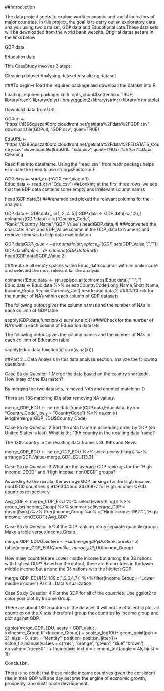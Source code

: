 ##Introduction

The data project seeks to explore world economic and social indicators of major countries. In this project, the goal is to carry out an exploratory data analysis using two data set, GDP data and Educational data.These data sets will be downloaded from the world bank website. Original datas set are in the links below

GDP data

Education data

This CaseStudy involves 3 steps:

Cleaning dataset
Analysing dataset
Visualizing dataset

###To begin-> load the required package and download the dataset into R.

Loading required package:
knitr::opts_chunk$set(echo = TRUE)
library(readr)
library(dplyr)
library(ggplot2)
library(stringr)
library(data.table)

Download data from URL

GDPurl <-  "https://d396qusza40orc.cloudfront.net/getdata%2Fdata%2FGDP.csv"
download.file(GDPurl, "GDP.csv", quiet=TRUE)

EduURL <- "https://d396qusza40orc.cloudfront.net/getdata%2Fdata%2FEDSTATS_Country.csv"
download.file(EduURL, "Edu.csv", quiet=TRUE)
###Part1...Data Cleaning

Read files into dataframe. Using the "read_csv" from readr package helps eliminate the need to use stringasFactors= F

GDP.data <- read_csv("GDP.csv",skip =3)  
Educ.data <- read_csv("Edu.csv") 
##Looking at the first three rows, we see that the GDP data contains some empty and irrelevant column names

head(GDP.data,3)
###renamed and picked the relevant columns for the analysis

GDP.data <- GDP.data[, c(1, 2, 4, 5)]
GDP.data <- GDP.data[-c(1:2),]
colnames(GDP.data) <- c("Country_Code", "Rank","Country_Name","GDP_Value")
head(GDP.data,4)
###converted the character Rank and GDP_Value column in the GDP_data to Numeric and remove commas to help data manipulation

GDP.data$GDP_Value <- as.numeric(str_replace_all(GDP.data$GDP_Value,",",""))
GDP.data$Rank <- as.numeric(GDP.data$Rank)
head(GDP.data$GDP_Value,2)

###replace all empty spaces within Educ_data columns with an underscore and selected the most relevant for the analysis

colnames(Educ.data) <- str_replace_all(colnames(Educ.data)," ","_")
Educ.data <- Educ.data %>% 
  select(CountryCode,Long_Name,Short_Name, Income_Group,Region,Currency_Unit)
head(Educ.data,2)
#####Check for the number of NA's within each column of GDP datasets

The following output gives the column names and the number of NA's in each column of GDP table

sapply(GDP.data,function(x) sum(is.na(x)))
####Check for the number of NA's within each column of Education datasets

The following output gives the column names and the number of NA's in each column of Education table

sapply(Educ.data,function(x) sum(is.na(x)))

##Part 2 ...Data Analysis In this data analysis section, analyze the following questions

Case Study Question 1.Merge the data based on the country shortcode. How many of the IDs match?

By merging the two datasets, removed NA's and counted matching ID

There are 188 matching ID's after removing NA values.

merge_GDP_EDU <- 
  merge.data.frame(GDP.data,Educ.data, by.x = "Country_Code", by.y = "CountryCode") %>% 
  na.omit()
length(merge_GDP_EDU$Country_Code)

Case Study Question 2.Sort the data frame in ascending order by GDP (so United States is last). What is the 13th country in the resulting data frame?

The 13th country in the resulting data frame is St. Kitts and Nevis

merge_GDP_EDU <- merge_GDP_EDU %>% 
  select(everything()) %>% 
  arrange(GDP_Value) 
merge_GDP_EDU[13,3]

Case Study Question 3.What are the average GDP rankings for the "High income: OECD" and "High income: nonOECD" groups?

According to the results, the average GDP rankings for the High income: nonOECD countries is 91.91304 and 34.06897 for High income: OECD countries respectively

Avg_GDP <- merge_GDP_EDU %>% 
  select(everything()) %>% 
  group_by(Income_Group) %>%
  summarise(Average_GDP = mean(Rank))%>%
  filter(Income_Group %in%  c("High income: OECD","High income: nonOECD"))
Avg_GDP

Case Study Question 5.Cut the GDP ranking into 5 separate quantile groups. Make a table versus Income.Group.

merge_GDP_EDU$Quantiles <- cut(merge_GDP_EDU$Rank, breaks=5)
table(merge_GDP_EDU$Quantiles, merge_GDP_EDU$Income_Group)

How many countries are Lower middle income but among the 38 nations with highest GDP? 
Based on the output, there are 6 countries in the lower middle income but among the 38 nations with the highest GDP.

merge_GDP_EDU[151:189,c(1,2,3,4,7)] %>% 
  filter(Income_Group=="Lower middle income")
Part 3...Data Visualization

Case Study Question 4.Plot the GDP for all of the countries. Use ggplot2 to color your plot by Income Group.

There are about 189 countries in the dataset. It will not be efficient to plot all countries on the X axis therefore I group the countries by income group and plot against GDP.

ggplot(merge_GDP_EDU, aes(y = GDP_Value, x=Income_Group,fill=Income_Group)) + 
  scale_y_log10()+ 
  geom_point(pch = 21, size = 8, stat = "identity", position=position_jitter())+
  scale_fill_manual(values = c("red", "orange", "green", "blue","brown"),
                    na.value = "grey50" ) + theme(axis.text.x = element_text(angle = 45, hjust = 1))

Conclusion.

There is no doubt that these middle income countries given the consistent rise in their GDP will one day become the engine of economic growth, prosperity, and sustainable development.